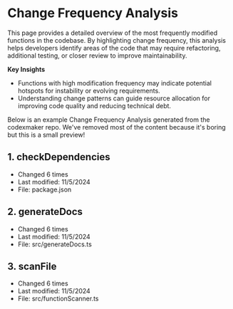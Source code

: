 # Change Frequency Analysis

This page provides a detailed overview of the most frequently modified functions in the codebase. By highlighting change frequency, this analysis helps developers identify areas of the code that may require refactoring, additional testing, or closer review to improve maintainability.

**Key Insights**

- Functions with high modification frequency may indicate potential hotspots for instability or evolving requirements.
- Understanding change patterns can guide resource allocation for improving code quality and reducing technical debt.

Below is an example Change Frequency Analysis generated from the codexmaker repo. We've removed most of the content because it's boring but this is a small preview!

## 1. checkDependencies

- Changed 6 times
- Last modified: 11/5/2024
- File: package.json

## 2. generateDocs

- Changed 6 times
- Last modified: 11/5/2024
- File: src/generateDocs.ts

## 3. scanFile

- Changed 6 times
- Last modified: 11/5/2024
- File: src/functionScanner.ts
